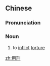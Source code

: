 ==Chinese==
{{zh-forms}}

===Pronunciation===
{{zh-pron
|m=yòngxíng
|c=jung6 jing4
|cat=v
}}

===Noun===
{{zh-verb}}

# to [[inflict]] [[torture]]

[[zh:用刑]]